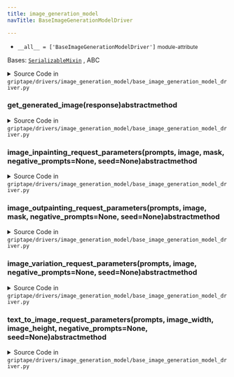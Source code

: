 ```yaml
---
title: image_generation_model
navTitle: BaseImageGenerationModelDriver

---
```


-   `__all__ = ['BaseImageGenerationModelDriver']` <small>module-attribute</small>  <span id="griptape.drivers.image_generation_model.__all__"></span> 

<span id="griptape.drivers.image_generation_model.BaseImageGenerationModelDriver"></span>

Bases:
 [`SerializableMixin`](../../mixins/serializable_mixin.mdx#griptape.mixins.serializable_mixin.SerializableMixin "SerializableMixin (griptape.mixins.serializable_mixin.SerializableMixin)")
, <span title="abc.ABC">ABC</span>

<details><summary>Source Code in <code>griptape&#47;drivers&#47;image_generation_model&#47;base_image_generation_model_driver.py</code></summary>

```python
@define
class BaseImageGenerationModelDriver(SerializableMixin, ABC):
    @abstractmethod
    def get_generated_image(self, response: dict) -> bytes: ...

    @abstractmethod
    def text_to_image_request_parameters(
        self,
        prompts: list[str],
        image_width: int,
        image_height: int,
        negative_prompts: Optional[list[str]] = None,
        seed: Optional[int] = None,
    ) -> dict[str, Any]: ...

    @abstractmethod
    def image_variation_request_parameters(
        self,
        prompts: list[str],
        image: ImageArtifact,
        negative_prompts: Optional[list[str]] = None,
        seed: Optional[int] = None,
    ) -> dict[str, Any]: ...

    @abstractmethod
    def image_inpainting_request_parameters(
        self,
        prompts: list[str],
        image: ImageArtifact,
        mask: ImageArtifact,
        negative_prompts: Optional[list[str]] = None,
        seed: Optional[int] = None,
    ) -> dict[str, Any]: ...

    @abstractmethod
    def image_outpainting_request_parameters(
        self,
        prompts: list[str],
        image: ImageArtifact,
        mask: ImageArtifact,
        negative_prompts: Optional[list[str]] = None,
        seed: Optional[int] = None,
    ) -> dict[str, Any]: ...
```

</details>

<span id="griptape.drivers.image_generation_model.BaseImageGenerationModelDriver.get_generated_image"></span>

### get_generated_image(response)abstractmethod

<details><summary>Source Code in <code>griptape&#47;drivers&#47;image_generation_model&#47;base_image_generation_model_driver.py</code></summary>

```python
@abstractmethod
def get_generated_image(self, response: dict) -> bytes: ...
```

</details>

<span id="griptape.drivers.image_generation_model.BaseImageGenerationModelDriver.image_inpainting_request_parameters"></span>

### image_inpainting_request_parameters(prompts, image, mask, negative_prompts=None, seed=None)abstractmethod

<details><summary>Source Code in <code>griptape&#47;drivers&#47;image_generation_model&#47;base_image_generation_model_driver.py</code></summary>

```python
@abstractmethod
def image_inpainting_request_parameters(
    self,
    prompts: list[str],
    image: ImageArtifact,
    mask: ImageArtifact,
    negative_prompts: Optional[list[str]] = None,
    seed: Optional[int] = None,
) -> dict[str, Any]: ...
```

</details>

<span id="griptape.drivers.image_generation_model.BaseImageGenerationModelDriver.image_outpainting_request_parameters"></span>

### image_outpainting_request_parameters(prompts, image, mask, negative_prompts=None, seed=None)abstractmethod

<details><summary>Source Code in <code>griptape&#47;drivers&#47;image_generation_model&#47;base_image_generation_model_driver.py</code></summary>

```python
@abstractmethod
def image_outpainting_request_parameters(
    self,
    prompts: list[str],
    image: ImageArtifact,
    mask: ImageArtifact,
    negative_prompts: Optional[list[str]] = None,
    seed: Optional[int] = None,
) -> dict[str, Any]: ...
```

</details>

<span id="griptape.drivers.image_generation_model.BaseImageGenerationModelDriver.image_variation_request_parameters"></span>

### image_variation_request_parameters(prompts, image, negative_prompts=None, seed=None)abstractmethod

<details><summary>Source Code in <code>griptape&#47;drivers&#47;image_generation_model&#47;base_image_generation_model_driver.py</code></summary>

```python
@abstractmethod
def image_variation_request_parameters(
    self,
    prompts: list[str],
    image: ImageArtifact,
    negative_prompts: Optional[list[str]] = None,
    seed: Optional[int] = None,
) -> dict[str, Any]: ...
```

</details>

<span id="griptape.drivers.image_generation_model.BaseImageGenerationModelDriver.text_to_image_request_parameters"></span>

### text_to_image_request_parameters(prompts, image_width, image_height, negative_prompts=None, seed=None)abstractmethod

<details><summary>Source Code in <code>griptape&#47;drivers&#47;image_generation_model&#47;base_image_generation_model_driver.py</code></summary>

```python
@abstractmethod
def text_to_image_request_parameters(
    self,
    prompts: list[str],
    image_width: int,
    image_height: int,
    negative_prompts: Optional[list[str]] = None,
    seed: Optional[int] = None,
) -> dict[str, Any]: ...
```

</details>
